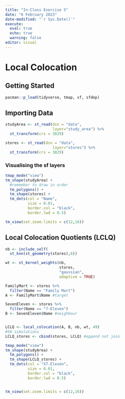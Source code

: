 ```yaml
---
title: "In-Class Exercise 5"
date: "6 February 2023"
date-modified: "`r Sys.Date()`"
execute: 
  eval: true
  echo: true
  warning: false
editor: visual
---
```


# Local Colocation

## Getting Started

```r
pacman::p_load(tidyverse, tmap, sf, sfdep)
```

## Importing Data

```r
studyArea <- st_read(dsn = "data",
                     layer="study_area") %>%
  st_transform(crs = 3829)
```

```r
stores <- st_read(dsn = "data",
                     layer="stores") %>%
  st_transform(crs = 3829)
```

### Visualising the sf layers

```r
tmap_mode("view")
tm_shape(studyArea) + 
  #remember to draw in order
  tm_polygons() + 
  tm_shape(stores) + 
  tm_dots(col = "Name",
          size = 0.01,
          border.col = "black",
          border.lwd = 0.5)

tm_view(set.zoom.limits = c(12,16))
```

## Local Colocation Quotients (LCLQ)

```r
nb <- include_self(
  st_knn(st_geometry(stores),6))

wt <- st_kernel_weights(nb,
                        stores,
                        "gaussian",
                        adaptive = TRUE)

FamilyMart <- stores %>%
  filter(Name == "Family Mart")
A <- FamilyMart$Name #target

SevenEleven <- stores %>% 
  filter(Name == "7-Eleven")
B <- SevenEleven$Name #neighbour


LCLQ <- local_colocation(A, B, nb, wt, 49)
#50 simulations
LCLQ_stores <- cbind(stores, LCLQ) #append not join 

```

```r
tmap_mode("view")
tm_shape(studyArea) + 
  tm_polygons() + 
  tm_shape(LCLQ_stores) + 
  tm_dots(col = "X7.Eleven",
          size = 0.01,
          border.col = "black",
          border.lwd = 0.5)


tm_view(set.zoom.limits = c(12,16))
```
